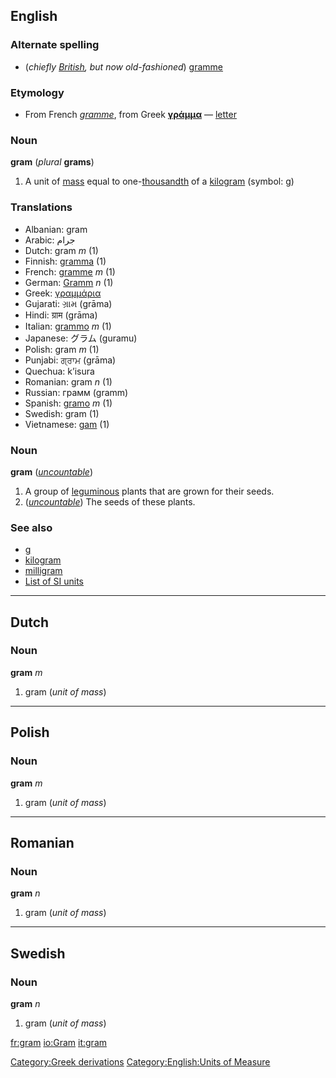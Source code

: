 ==English==
=== Alternate spelling ===
*(''chiefly [[w:British English|British]], but now old-fashioned'') [[gramme]]

===Etymology===
*From French ''[[gramme#French|gramme]]'', from Greek '''[[γράμμα]]''' &mdash; [[letter]]

=== Noun ===
'''gram''' (''plural'' '''grams''')

# A unit of [[mass]] equal to one-[[thousandth]] of a [[kilogram]] (symbol: g)

=== Translations ===
*Albanian: gram
*Arabic: جرام
*Dutch: gram ''m'' (1)
*Finnish: [[gramma]] (1)
*French: [[gramme]] ''m'' (1)
*German: [[Gramm]] ''n'' (1)
*Greek: [[γραμμάρια]]<!--[[gramma]], [[grammata]] (1)-->
*Gujarati: ગ્રામ (grāma)
*Hindi: ग्राम (grāma)
*Italian: [[grammo]] ''m'' (1)
*Japanese: グラム (guramu)
*Polish: gram ''m'' (1)
*Punjabi: ਗ੍ਰਾਮ (grāma)
*Quechua: k’isura
*Romanian: gram ''n'' (1)
*Russian: грамм (gramm)
*Spanish: [[gramo]] ''m'' (1)
*Swedish: gram (1)
*Vietnamese: [[gam]] (1)

<!--separate etymology here-->

===Noun===
'''gram''' (''[[uncountable]]'')

# A group of [[leguminous]] plants that are grown for their seeds.
# (''[[uncountable]]'') The seeds of these plants.

=== See also ===
*[[g]]
*[[kilogram]]
*[[milligram]]
*[[Wiktionary_Appendix:Weights_and_measures#SI_units|List of SI units]]

----
==Dutch==
=== Noun ===
'''gram''' ''m''

#gram (''unit of mass'')

----
==Polish==
===Noun===
'''gram''' ''m''

#gram (''unit of mass'')

----
==Romanian==
===Noun===
'''gram''' ''n''

#gram (''unit of mass'')

----
==Swedish==
===Noun===
'''gram''' ''n''

#gram (''unit of mass'')

[[Category:Greek derivations]]
[[Category:English:Units of Measure]]

[[fr:gram]]
[[io:Gram]]
[[it:gram]]